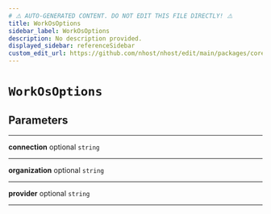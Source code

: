 ```yaml
---
# ⚠️ AUTO-GENERATED CONTENT. DO NOT EDIT THIS FILE DIRECTLY! ⚠️
title: WorkOsOptions
sidebar_label: WorkOsOptions
description: No description provided.
displayed_sidebar: referenceSidebar
custom_edit_url: https://github.com/nhost/nhost/edit/main/packages/core/src/types.ts#L92
---
```


# `WorkOsOptions`

## Parameters

---

**<span className="parameter-name">connection</span>** <span className="optional-status">optional</span> `string`

---

**<span className="parameter-name">organization</span>** <span className="optional-status">optional</span> `string`

---

**<span className="parameter-name">provider</span>** <span className="optional-status">optional</span> `string`

---
